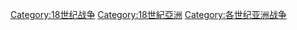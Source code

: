 [[Category:18世纪战争|Category:18世纪战争]]
[[Category:18世紀亞洲|Category:18世紀亞洲]]
[[Category:各世纪亚洲战争|Category:各世纪亚洲战争]]